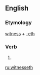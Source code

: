 ==English==

===Etymology===
[[witness]] + [[-eth]]

===Verb===
{{infl|en|verb form}}

# {{archaic third-person singular of|witness}}

[[ru:witnesseth]]